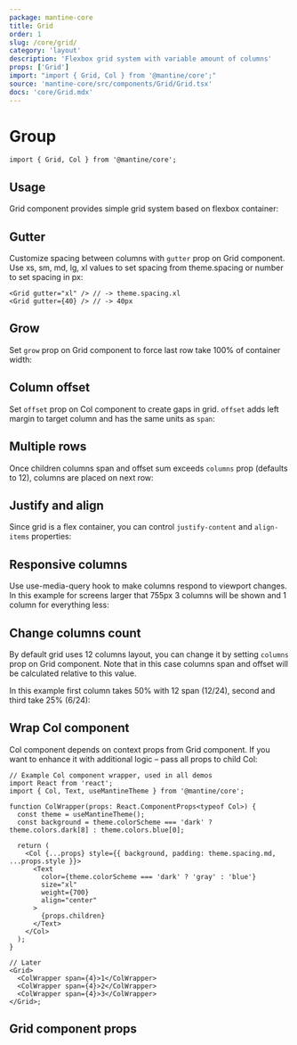 ```yaml
---
package: mantine-core
title: Grid
order: 1
slug: /core/grid/
category: 'layout'
description: 'Flexbox grid system with variable amount of columns'
props: ['Grid']
import: "import { Grid, Col } from '@mantine/core';"
source: 'mantine-core/src/components/Grid/Grid.tsx'
docs: 'core/Grid.mdx'
---
```



# Group

<PageHeader
  source="mantine-core/src/components/Grid/Grid.tsx"
  docs="core/Grid.mdx"
  package="@mantine/core"
/>

```tsx
import { Grid, Col } from '@mantine/core';
```

## Usage

Grid component provides simple grid system based on flexbox container:

<GridRootDemo />

## Gutter

Customize spacing between columns with `gutter` prop on Grid component.
Use xs, sm, md, lg, xl values to set spacing from <GatsbyLink to="/pages/theming/#spacing-radius-and-shadows">theme.spacing</GatsbyLink>
or number to set spacing in px:

```tsx
<Grid gutter="xl" /> // -> theme.spacing.xl
<Grid gutter={40} /> // -> 40px
```

## Grow

Set `grow` prop on Grid component to force last row take 100% of container width:

<GridGrowConfigurator />

## Column offset

Set `offset` prop on Col component to create gaps in grid.
`offset` adds left margin to target column and has the same units as `span`:

<GridOffsetDemo />

## Multiple rows

Once children columns span and offset sum exceeds `columns` prop (defaults to 12),
columns are placed on next row:

<GridOverflowDemo />

## Justify and align

Since grid is a flex container, you can control `justify-content` and `align-items` properties:

<GridFlexConfigurator />

## Responsive columns

Use <GatsbyLink to="/hooks/use-media-query/">use-media-query</GatsbyLink> hook
to make columns respond to viewport changes.
In this example for screens larger that 755px 3 columns will be shown and 1 column for everything less:

<GridResponsiveDemo />

## Change columns count

By default grid uses 12 columns layout, you can change it by setting `columns` prop on Grid component.
Note that in this case columns span and offset will be calculated relative to this value.

In this example first column takes 50% with 12 span (12/24), second and third take 25% (6/24):

<GridColumnsDemo />

## Wrap Col component

Col component depends on context props from Grid component.
If you want to enhance it with additional logic – pass all props to child Col:

```tsx
// Example Col component wrapper, used in all demos
import React from 'react';
import { Col, Text, useMantineTheme } from '@mantine/core';

function ColWrapper(props: React.ComponentProps<typeof Col>) {
  const theme = useMantineTheme();
  const background = theme.colorScheme === 'dark' ? theme.colors.dark[8] : theme.colors.blue[0];

  return (
    <Col {...props} style={{ background, padding: theme.spacing.md, ...props.style }}>
      <Text
        color={theme.colorScheme === 'dark' ? 'gray' : 'blue'}
        size="xl"
        weight={700}
        align="center"
      >
        {props.children}
      </Text>
    </Col>
  );
}

// Later
<Grid>
  <ColWrapper span={4}>1</ColWrapper>
  <ColWrapper span={4}>2</ColWrapper>
  <ColWrapper span={4}>3</ColWrapper>
</Grid>;
```

## Grid component props

<PropsTable component="Grid" />
